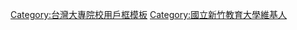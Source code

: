 {{Userbox
  |id=新竹<br>教育
  |id-c=#ffffff
  |info=這名用戶是'''[[國立新竹教育大學]]'''的學生、校友或教職人員。
  |info-c=#E0E8FF
  |info-s=10
  |border-c=#6699ff
}}
<noinclude>[[Category:台灣大專院校用戶框模板]]</noinclude>
<includeonly>[[Category:國立新竹教育大學維基人]]</includeonly>